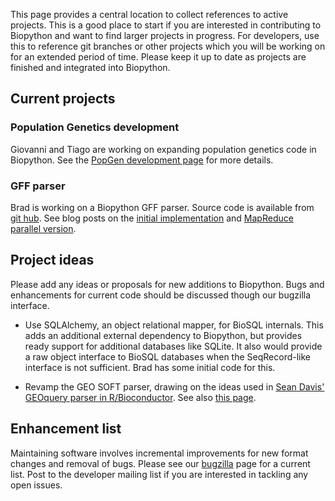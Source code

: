 This page provides a central location to collect references to active projects. This is a good place to start if you are interested in contributing to Biopython and want to find larger projects in progress. For developers, use this to reference git branches or other projects which you will be working on for an extended period of time. Please keep it up to date as projects are finished and integrated into Biopython.

== Current projects ==

=== Population Genetics development ===

Giovanni and Tiago are working on expanding population genetics code in Biopython. See the [[PopGen_dev|PopGen development page]] for more details.

=== GFF parser ===

Brad is working on a Biopython GFF parser. Source code is available from [http://github.com/chapmanb/bcbb/tree/be2f4f1714b67aa8e428b747c74c81cdd0451072/gff git hub]. See blog posts on the [http://bcbio.wordpress.com/2009/03/08/initial-gff-parser-for-biopython/ initial implementation] and [http://bcbio.wordpress.com/2009/03/22/mapreduce-implementation-of-gff-parsing-for-biopython/ MapReduce parallel version].

== Project ideas ==

Please add any ideas or proposals for new additions to Biopython. Bugs and enhancements for current code should be discussed though our bugzilla interface.

* Use SQLAlchemy, an object relational mapper, for BioSQL internals. This adds an additional external dependency to Biopython, but provides ready support for additional databases like SQLite. It also would provide a raw object interface to BioSQL databases when the SeqRecord-like interface is not sufficient. Brad has some initial code for this.

* Revamp the GEO SOFT parser, drawing on the ideas used in [http://www.bioconductor.org/packages/bioc/html/GEOquery.html Sean Davis' GEOquery parser in R/Bioconductor].  See also [http://www.warwick.ac.uk/go/peter_cock/r/geo/ this page].

== Enhancement list ==

Maintaining software involves incremental improvements for new format changes and removal of bugs. Please see our [http://bugzilla.open-bio.org/ bugzilla] page for a current list. Post to the developer mailing list if you are interested in tackling any open issues.